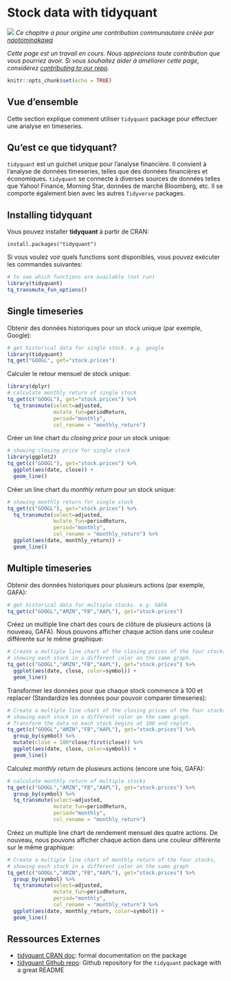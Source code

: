 # Stock data with tidyquant {#tidyquant}

![](images/banners/banner_tidyquant.png)
*Ce chapitre a pour origine une contribution communautaire créée par [	naotominakawa](https://github.com/naotominakawa){target="_blank"}*

*Cette page est un travail en cours. Nous apprécions toute contribution que vous pourriez avoir. Si vous souhaitez aider à améliorer cette page, considérez [contributing to our repo](contribute.html).*

```r
knitr::opts_chunk$set(echo = TRUE)
```

## Vue d'ensemble
Cette section explique comment utiliser `tidyquant` package pour effectuer une analyse en timeseries.

## Qu'est ce que tidyquant?

`tidyquant` est un guichet unique pour l'analyse financière. Il convient à l'analyse de données timeseries, telles que des données financières et économiques. `tidyquant` se connecte à diverses sources de données telles que Yahoo! Finance, Morning Star, données de marché Bloomberg, etc. Il se comporte également bien avec les autres `Tidyverse` packages.

## Installing tidyquant
Vous pouvez installer **tidyquant** à partir de CRAN:

```
install.packages("tidyquant")
```

Si vous voulez voir quels functions sont disponibles, vous pouvez exécuter les commandes suivantes:
```r
# to see which functions are available (not run)
library(tidyquant)
tq_transmute_fun_options()
```

## Single timeseries
Obtenir des données historiques pour un stock unique (par exemple, Google):
```r
# get historical data for single stock. e.g. google
library(tidyquant)
tq_get("GOOGL", get="stock.prices")
```

Calculer le retour mensuel de stock unique:
```r
library(dplyr)
# calculate monthly return of single stock
tq_get(c("GOOGL"), get="stock.prices") %>%
  tq_transmute(select=adjusted,
               mutate_fun=periodReturn,
               period="monthly",
               col_rename = "monthly_return")
```

Créer un line chart du *closing price* pour un stock unique:
```r
# showing closing price for single stock
library(ggplot2)
tq_get(c("GOOGL"), get="stock.prices") %>%
  ggplot(aes(date, close)) +
  geom_line()
```

Créer un line chart du *monthly return* pour un stock unique:
```r
# showing monthly return for single stock
tq_get(c("GOOGL"), get="stock.prices") %>%
  tq_transmute(select=adjusted,
               mutate_fun=periodReturn,
               period="monthly",
               col_rename = "monthly_return") %>%
  ggplot(aes(date, monthly_return)) +
  geom_line()
```

## Multiple timeseries
Obtenir des données historiques pour plusieurs actions (par exemple, GAFA):
```r
# get historical data for multiple stocks. e.g. GAFA
tq_get(c("GOOGL","AMZN","FB","AAPL"), get="stock.prices")
```

Créez un multiple line chart des cours de clôture de plusieurs actions (à nouveau, GAFA). Nous pouvons afficher chaque action dans une couleur différente sur le même graphique:
```r
# Create a multiple line chart of the closing prices of the four stocks,
# showing each stock in a different color on the same graph.
tq_get(c("GOOGL","AMZN","FB","AAPL"), get="stock.prices") %>%
  ggplot(aes(date, close, color=symbol)) +
  geom_line()
```

Transformer les données pour que chaque stock commence à 100 et replacer (Standardize les données pour pouvoir comparer timeseries):
```r
# Create a multiple line chart of the closing prices of the four stocks,
# showing each stock in a different color on the same graph.
# Transform the data so each stock begins at 100 and replot.
tq_get(c("GOOGL","AMZN","FB","AAPL"), get="stock.prices") %>%
  group_by(symbol) %>%
  mutate(close = 100*close/first(close)) %>%
  ggplot(aes(date, close, color=symbol)) +
  geom_line()
```

Calculez *monthly return* de plusieurs actions (encore une fois, GAFA):
```r
# calculate monthly return of multiple stocks
tq_get(c("GOOGL","AMZN","FB","AAPL"), get="stock.prices") %>%
  group_by(symbol) %>%
  tq_transmute(select=adjusted,
               mutate_fun=periodReturn,
               period="monthly",
               col_rename = "monthly_return")
```

Créez un multiple line chart de rendement mensuel des quatre actions. De nouveau, nous pouvons afficher chaque action dans une couleur différente sur le même graphique:
```r
# Create a multiple line chart of monthly return of the four stocks,
# showing each stock in a different color on the same graph
tq_get(c("GOOGL","AMZN","FB","AAPL"), get="stock.prices") %>%
  group_by(symbol) %>%
  tq_transmute(select=adjusted,
               mutate_fun=periodReturn,
               period="monthly",
               col_rename = "monthly_return") %>%
  ggplot(aes(date, monthly_return, color=symbol)) +
  geom_line()
```

## Ressources Externes
- [tidyquant CRAN doc](https://cran.r-project.org/web/packages/tidyquant/vignettes/TQ00-introduction-to-tidyquant.html){target="_blank"}: formal documentation on the package
- [tidyquant Github repo](https://github.com/business-science/tidyquant){target="_blank"}: Github repository for the `tidyquant` package with a great README
